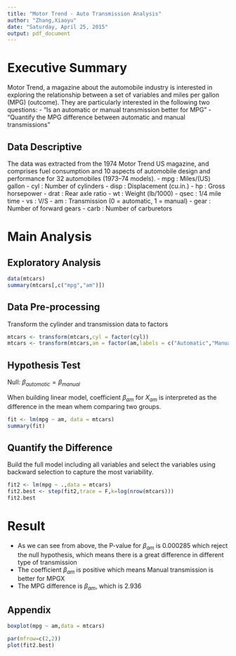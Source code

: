 ```yaml
---
title: "Motor Trend - Auto Transmission Analysis"
author: "Zhang,Xiaoyu"
date: "Saturday, April 25, 2015"
output: pdf_document
---
```

# Executive Summary
Motor Trend, a magazine about the automobile industry is interested in exploring the relationship between a set of variables and miles per gallon (MPG) (outcome). They are particularly interested in the following two questions:
- “Is an automatic or manual transmission better for MPG”
- "Quantify the MPG difference between automatic and manual transmissions"

## Data Descriptive
The data was extracted from the 1974 Motor Trend US magazine, and comprises fuel consumption and 10 aspects of automobile design and performance for 32 automobiles (1973–74 models).
- mpg : Miles/(US) gallon
- cyl : Number of cylinders
- disp : Displacement (cu.in.)
- hp : Gross horsepower
- drat : Rear axle ratio
- wt : Weight (lb/1000)
- qsec : 1/4 mile time
- vs : V/S
- am : Transmission (0 = automatic, 1 = manual)
- gear : Number of forward gears
- carb : Number of carburetors

# Main Analysis
## Exploratory Analysis
```r
data(mtcars)
summary(mtcars[,c("mpg","am")])
```
## Data Pre-processing
Transform the cylinder and transmission data to factors
```r
mtcars <- transform(mtcars,cyl = factor(cyl))
mtcars <- transform(mtcars,am = factor(am,labels = c("Automatic","Manual")))

```
## Hypothesis Test
Null: $\beta_{automotic} = \beta_{manual}$ 

When building linear model, coefficient $\beta_{am}$ for $X_{am}$ is interpreted as the difference in the mean whem comparing two groups.
```r
fit <- lm(mpg ~ am, data = mtcars)
summary(fit)
```

## Quantify the Difference
Build the full model including all variables and select the variables using backward selection to capture the most variability.
```r
fit2 <- lm(mpg ~ .,data = mtcars)
fit2.best <- step(fit2,trace = F,k=log(nrow(mtcars)))
fit2.best
```
# Result
- As we can see from above, the P-value for $\beta_{am}$ is 0.000285 which reject the null hypothesis, which means there is a great difference in different type of transmission
- The coefficient $\beta_{am}$ is positive which means Manual transmission is better for MPGX
- The MPG difference is $\beta_{am}$, which is 2.936

## Appendix
```r
boxplot(mpg ~ am,data = mtcars)
```
```r
par(mfrow=c(2,2))
plot(fit2.best)
```
